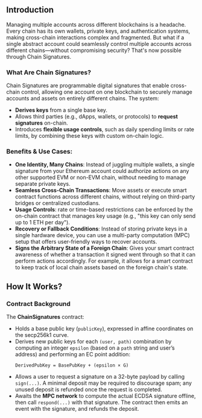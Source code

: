 ## Introduction

Managing multiple accounts across different blockchains is a headache. Every chain has its own wallets, private keys, and authentication systems, making cross-chain interactions complex and fragmented. But what if a single abstract account could seamlessly control multiple accounts across different chains—without compromising security? That's now possible through Chain Signatures.

### What Are Chain Signatures?

Chain Signatures are programmable digital signatures that enable cross-chain control, allowing one account on one blockchain to securely manage accounts and assets on entirely different chains.
The system:
- **Derives keys** from a single base key.
- Allows third parties (e.g., dApps, wallets, or protocols) to **request signatures** on-chain.
- Introduces **flexible usage controls**, such as daily spending limits or rate limits, by combining these keys with custom on-chain logic.

### Benefits & Use Cases:

- **One Identity, Many Chains**: Instead of juggling multiple wallets, a single signature from your Ethereum account could authorize actions on any other supported EVM or non-EVM chain, without needing to manage separate private keys.
- **Seamless Cross-Chain Transactions**: Move assets or execute smart contract functions across different chains, without relying on third-party bridges or centralized custodians.
- **Usage Controls**: rate or time-based restrictions can be enforced by the on-chain contract that manages key usage (e.g., "this key can only send up to 1 ETH per day").
- **Recovery or Fallback Conditions**: Instead of storing private keys in a single hardware device, you can use a multi-party computation (MPC) setup that offers user-friendly ways to recover accounts.
- **Signs the Arbitrary State of a Foreign Chain**: Gives your smart contract awareness of whether a transaction it signed went through so that it can perform actions accordingly. For example, it allows for a smart contract to keep track of local chain assets based on the foreign chain's state.

## How It Works?

### Contract Background

The **ChainSignatures** contract:

- Holds a base public key (`publicKey`), expressed in affine coordinates on the secp256k1 curve.
- Derives new public keys for each `(user, path)` combination by computing an integer `epsilon` (based on a `path` string and user’s address) and performing an EC point addition:
  ```
  DerivedPubKey = BasePubKey + (epsilon × G)
  ```
- Allows a user to request a signature on a 32-byte payload by calling `sign(...)`. A minimal deposit may be required to discourage spam; any unused deposit is refunded once the request is completed.
- Awaits the **MPC network** to compute the actual ECDSA signature offline, then call `respond(...)` with that signature. The contract then emits an event with the signature, and refunds the deposit.
